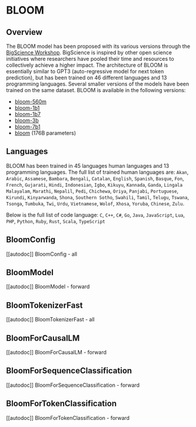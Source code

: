 <!--Copyright 2022 The HuggingFace Team. All rights reserved.

Licensed under the Apache License, Version 2.0 (the "License"); you may not use this file except in compliance with
the License. You may obtain a copy of the License at

http://www.apache.org/licenses/LICENSE-2.0

Unless required by applicable law or agreed to in writing, software distributed under the License is distributed on
an "AS IS" BASIS, WITHOUT WARRANTIES OR CONDITIONS OF ANY KIND, either express or implied. See the License for the
specific language governing permissions and limitations under the License.
-->

# BLOOM

## Overview

The BLOOM model has been proposed with its various versions through the [BigScience Workshop](https://bigscience.huggingface.co/). BigScience is inspired by other open science initiatives where researchers have pooled their time and resources to collectively achieve a higher impact.
The architecture of BLOOM is essentially similar to GPT3 (auto-regressive model for next token prediction), but has been trained on 46 different languages and 13 programming languages.
Several smaller versions of the models have been trained on the same dataset. BLOOM is available in the following versions:

- [bloom-560m](https://huggingface.co/bigscience/bloom-560m)
- [bloom-1b1](https://huggingface.co/bigscience/bloom-1b1)
- [bloom-1b7](https://huggingface.co/bigscience/bloom-1b7)
- [bloom-3b](https://huggingface.co/bigscience/bloom-3b)
- [bloom-7b1](https://huggingface.co/bigscience/bloom-7b1)
- [bloom](https://huggingface.co/bigscience/bloom) (176B parameters)

## Languages

BLOOM has been trained in 45 languages human languages and 13 programming languages. The full list of trained human languages are:
`Akan`, `Arabic`, `Assamese`, `Bambara`, `Bengali`, `Catalan`, `English`, `Spanish`, `Basque`, `Fon`, `French`, `Gujarati`, `Hindi`, `Indonesian`, `Igbo`, `Kikuyu`, `Kannada`, `Ganda`, `Lingala`  `Malayalam`, `Marathi`, `Nepalil`, `Pedi`, `Chichewa`, `Oriya`, `Panjabi`, `Portuguese`, `Kirundi`, `Kinyarwanda`, `Shona`, `Southern Sotho`, `Swahili`,  `Tamil`, `Telugu`, `Tswana`, `Tsonga`, `Tumbuka`, `Twi`, `Urdu`, `Vietnamese`, `Wolof`, `Xhosa`, `Yoruba`, `Chinese`, `Zulu`.

Below is the full list of code language: 
`C`, `C++`, `C#`, `Go`, `Java`, `JavaScript`, `Lua`, `PHP`, `Python`, `Ruby`, `Rust`, `Scala`, `TypeScript`


## BloomConfig

[[autodoc]] BloomConfig
    - all

## BloomModel

[[autodoc]] BloomModel
    - forward

## BloomTokenizerFast

[[autodoc]] BloomTokenizerFast
    - all

## BloomForCausalLM

[[autodoc]] BloomForCausalLM
    - forward

## BloomForSequenceClassification

[[autodoc]] BloomForSequenceClassification
    - forward

## BloomForTokenClassification

[[autodoc]] BloomForTokenClassification
    - forward
